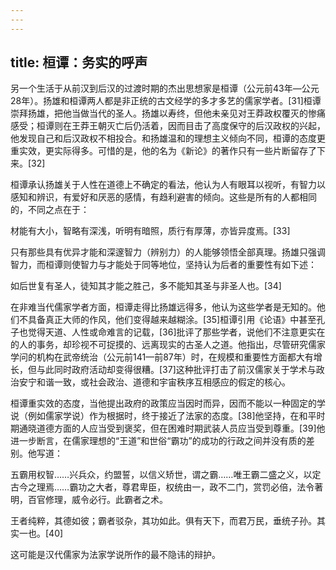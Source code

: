 ```yaml
---
---
---
```

title: 桓谭：务实的呼声
---



另一个生活于从前汉到后汉的过渡时期的杰出思想家是桓谭（公元前43年—公元28年）。扬雄和桓谭两人都是非正统的古文经学的多才多艺的儒家学者。[31]桓谭崇拜扬雄，把他当做当代的圣人。扬雄以寿终，但他未亲见对王莽政权覆灭的惨痛感受；桓谭则在王莽王朝灭亡后仍活着，因而目击了高度保守的后汉政权的兴起，他发现自己和后汉政权不相投合。和扬雄温和的理想主义倾向不同，桓谭的态度更重实效，更实际得多。可惜的是，他的名为《新论》的著作只有一些片断留存了下来。[32]

桓谭承认扬雄关于人性在道德上不确定的看法，他认为人有眼耳以视听，有智力以感知和辨识，有爱好和厌恶的感情，有趋利避害的倾向。这些是所有的人都相同的，不同之点在于：

材能有大小，智略有深浅，听明有暗照，质行有厚薄，亦皆异度焉。[33]



只有那些具有优异才能和深邃智力（辨别力）的人能够领悟全部真理。扬雄只强调智力，而桓谭则使智力与才能处于同等地位，坚持认为后者的重要性有如下述：

如后世复有圣人，徒知其才能之胜己，多不能知其圣与非圣人也。[34]



在非难当代儒家学者方面，桓谭走得比扬雄远得多，他认为这些学者是无知的。他们不具备真正大师的作风，他们变得越来越糊涂。[35]桓谭引用《论语》中甚至孔子也觉得天道、人性或命难言的记载，[36]批评了那些学者，说他们不注意更实在的人的事务，却珍视不可捉摸的、远离现实的古圣人之道。他指出，尽管研究儒家学问的机构在武帝统治（公元前141—前87年）时，在规模和重要性方面都大有增长，但与此同时政府活动却变得很糟。[37]这种批评打击了前汉儒家关于学术与政治安宁和谐一致，或社会政治、道德和宇宙秩序互相感应的假定的核心。

桓谭重实效的态度，当他提出政府的政策应当因时而异，因而不能以一种固定的学说（例如儒家学说）作为根据时，终于接近了法家的态度。[38]他坚持，在和平时期通晓道德方面的人应当受到褒奖，但在困难时期武装人员应当受到尊重。[39]他进一步断言，在儒家理想的“王道”和世俗“霸功”的成功的行政之间并没有质的差别。他写道：

五霸用权智……兴兵众，约盟誓，以信义矫世，谓之霸……唯王霸二盛之义，以定古今之理焉……霸功之大者，尊君卑臣，权统由一，政不二门，赏罚必倍，法令著明，百官修理，威令必行。此霸者之术。



王者纯粹，其德如彼；霸者驳杂，其功如此。俱有天下，而君万民，垂统子孙。其实一也。[40]



这可能是汉代儒家为法家学说所作的最不隐讳的辩护。